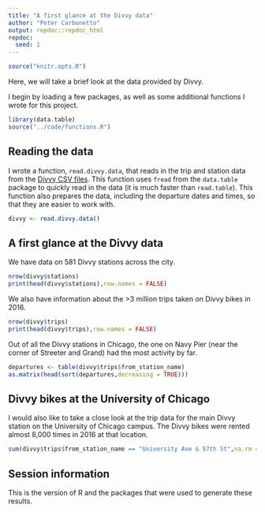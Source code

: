 ```yaml
---
title: "A first glance at the Divvy data"
author: "Peter Carbonetto"
output: repdoc::repdoc_html
repdoc:
  seed: 1
---
```


<!-- Update knitr chunk options -->
```r
source("knitr.opts.R")
```

Here, we will take a brief look at the data provided by Divvy.

I begin by loading a few packages, as well as some additional
functions I wrote for this project.

```r
library(data.table)
source("../code/functions.R")
```

## Reading the data

I wrote a function, `read.divvy.data`, that reads in the trip and
station data from the [Divvy CSV
files](https://www.divvybikes.com/system-data). This function uses
`fread` from the `data.table` package to quickly read in the data (it
is much faster than `read.table`). This function also prepares the
data, including the departure dates and times, so that they are easier
to work with.

```r
divvy <- read.divvy.data()
```

## A first glance at the Divvy data

We have data on 581 Divvy stations across the city.

```r
nrow(divvy$stations)
print(head(divvy$stations),row.names = FALSE)
```

We also have information about the >3 million trips taken on Divvy
bikes in 2016.

```r
nrow(divvy$trips)
print(head(divvy$trips),row.names = FALSE)
```

Out of all the Divvy stations in Chicago, the one on Navy Pier (near
the corner of Streeter and Grand) had the most activity by far.

```r
departures <- table(divvy$trips$from_station_name)
as.matrix(head(sort(departures,decreasing = TRUE)))
```

## Divvy bikes at the University of Chicago

I would also like to take a close look at the trip data for the main
Divvy station on the University of Chicago campus. The Divvy bikes
were rented almost 8,000 times in 2016 at that location.

```r
sum(divvy$trips$from_station_name == "University Ave & 57th St",na.rm = TRUE)
```

## Session information

This is the version of R and the packages that were used to generate
these results.

```r
```
